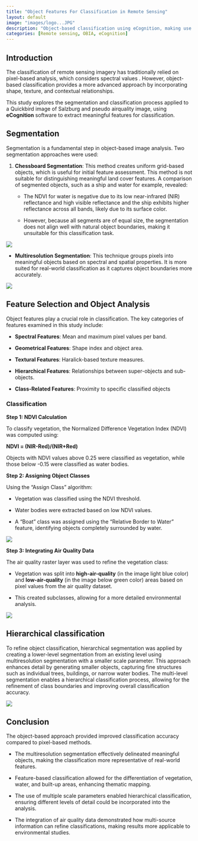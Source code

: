 ```yaml
---
title: "Object Features For Classification in Remote Sensing"
layout: default
image: "images/logo...JPG"
description: "Object-based classification using eCognition, making use of advanced segmentation, feature selection, and hierarchical segmentation."
categories: [Remote sensing, OBIA, eCognition]
---
```


## **Introduction**

The classification of remote sensing imagery has traditionally relied on pixel-based analysis, which considers spectral values . However, object-based classification provides a more advanced approach by incorporating shape, texture, and contextual relationships.

This study explores the segmentation and classification process applied to a Quickbird image of Salzburg and pseudo airquality image, using **eCognition** software to extract meaningful features for classification.

## **Segmentation**

Segmentation is a fundamental step in object-based image analysis. Two segmentation approaches were used:

1.  **Chessboard Segmentation**: This method creates uniform grid-based objects, which is useful for initial feature assessment. This method is not suitable for distinguishing meaningful land cover features. A comparison of segmented objects, such as a ship and water for example, revealed:

    -   The NDVI for water is negative due to its low near-infrared (NIR) reflectance and high visible reflectance and the ship exhibits higher reflectance across all bands, likely due to its surface color.

    -   However, because all segments are of equal size, the segmentation does not align well with natural object boundaries, making it unsuitable for this classification task.

![](images/chessboard_segmentation2.PNG)

-   **Multiresolution Segmentation**: This technique groups pixels into meaningful objects based on spectral and spatial properties. It is more suited for real-world classification as it captures object boundaries more accurately.

![](images/exercise_mrs2.JPG)

## Feature Selection and Object Analysis

Object features play a crucial role in classification. The key categories of features examined in this study include:

-   **Spectral Features**: Mean and maximum pixel values per band.

-   **Geometrical Features**: Shape index and object area.

-   **Textural Features**: Haralick-based texture measures.

-   **Hierarchical Features**: Relationships between super-objects and sub-objects.

-   **Class-Related Features**: Proximity to specific classified objects

### Classification

**Step 1: NDVI Calculation**

To classify vegetation, the Normalized Difference Vegetation Index (NDVI) was computed using:

**NDVI = (NIR-Red)/(NIR+Red)**

Objects with NDVI values above 0.25 were classified as vegetation, while those below -0.15 were classified as water bodies.

**Step 2: Assigning Object Classes**

Using the “Assign Class” algorithm:

-   Vegetation was classified using the NDVI threshold.

-   Water bodies were extracted based on low NDVI values.

-   A "Boat" class was assigned using the "Relative Border to Water" feature, identifying objects completely surrounded by water.

![](images/exercise4_boat.JPG)

**Step 3: Integrating Air Quality Data**

The air quality raster layer was used to refine the vegetation class:

-   Vegetation was split into **high-air-quality** (in the image light blue color) and **low-air-quality** (in the image below green color) areas based on pixel values from the air quality dataset.

-   This created subclasses, allowing for a more detailed environmental analysis.

![](images/quest3and4.JPG)

## Hierarchical classification

To refine object classification, hierarchical segmentation was applied by creating a lower-level segmentation from an existing level using multiresolution segmentation with a smaller scale parameter. This approach enhances detail by generating smaller objects, capturing fine structures such as individual trees, buildings, or narrow water bodies. The multi-level segmentation enables a hierarchical classification process, allowing for the refinement of class boundaries and improving overall classification accuracy.

![](images/quest5.JPG)

## Conclusion

The object-based approach provided improved classification accuracy compared to pixel-based methods.

-   The multiresolution segmentation effectively delineated meaningful objects, making the classification more representative of real-world features.

-   Feature-based classification allowed for the differentiation of vegetation, water, and built-up areas, enhancing thematic mapping.

-   The use of multiple scale parameters enabled hierarchical classification, ensuring different levels of detail could be incorporated into the analysis.

-   The integration of air quality data demonstrated how multi-source information can refine classifications, making results more applicable to environmental studies.
